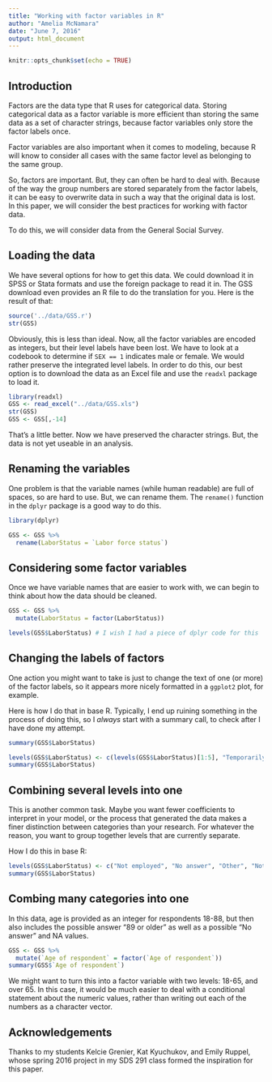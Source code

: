 ```yaml
---
title: "Working with factor variables in R"
author: "Amelia McNamara"
date: "June 7, 2016"
output: html_document
---
```


```r
knitr::opts_chunk$set(echo = TRUE)
```

## Introduction

Factors are the data type that R uses for categorical data. Storing categorical data as a factor variable is more efficient than storing the same data as a set of character strings, because factor variables only store the factor labels once. 

Factor variables are also important when it comes to modeling, because R will know to consider all cases with the same factor level as belonging to the same group. 

So, factors are important. But, they can often be hard to deal with. Because of the way the group numbers are stored separately from the factor labels, it can be easy to overwrite data in such a way that the original data is lost. In this paper, we will consider the best practices for working with factor data. 

To do this, we will consider data from the General Social Survey. 


## Loading the data

We have several options for how to get this data. We could download it in SPSS or Stata formats and use the foreign package to read it in. The GSS download even provides an R file to do the translation for you. Here is the result of that:

```r
source('../data/GSS.r')
str(GSS)
```

Obviously, this is less than ideal. Now, all the factor variables are encoded as integers, but their level labels have been lost. We have to look at a codebook to determine if `SEX == 1` indicates male or female. We would rather preserve the integrated level labels. In order to do this, our best option is to download the data as an Excel file and use the `readxl` package to load it. 

```r
library(readxl)
GSS <- read_excel("../data/GSS.xls")
str(GSS)
GSS <- GSS[,-14]
```

That's a little better. Now we have preserved the character strings. But, the data is not yet useable in an analysis. 

## Renaming the variables

One problem is that the variable names (while human readable) are full of spaces, so are hard to use. But, we can rename them. The `rename()` function in the `dplyr` package is a good way to do this. 

```r
library(dplyr)

GSS <- GSS %>% 
  rename(LaborStatus = `Labor force status`)
```

## Considering some factor variables
Once we have variable names that are easier to work with, we can begin to think about how the data should be cleaned. 
```r
GSS <- GSS %>%
  mutate(LaborStatus = factor(LaborStatus))

levels(GSS$LaborStatus) # I wish I had a piece of dplyr code for this
```


## Changing the labels of factors

One action you might want to take is just to change the text of one (or more) of the factor labels, so it appears more nicely formatted in a `ggplot2` plot, for example.

Here is how I do that in base R. Typically, I end up ruining something in the process of doing this, so I *always* start with a summary call, to check after I have done my attempt. 

```r
summary(GSS$LaborStatus)
```
```r
levels(GSS$LaborStatus) <- c(levels(GSS$LaborStatus)[1:5], "Temporarily not working", "Unemployed, laid off", "Working full time", "Working part time")
summary(GSS$LaborStatus)
```

## Combining several levels into one
This is another common task. Maybe you want fewer coefficients to interpret in your model, or the process that generated the data makes a finer distinction between categories than your research. For whatever the reason, you want to group together levels that are currently separate. 

How I do this in base R:
```r
levels(GSS$LaborStatus) <- c("Not employed", "No answer", "Other", "Not employed", "Not employed", "Not employed", "Not employed", "Employed", "Employed")
summary(GSS$LaborStatus)
```

## Combing many categories into one
In this data, age is provided as an integer for respondents 18-88, but then also includes the possible answer "89 or older" as well as a possible "No answer" and NA values. 
```r
GSS <- GSS %>%
  mutate(`Age of respondent` = factor(`Age of respondent`))
summary(GSS$`Age of respondent`)
```

We might want to turn this into a factor variable with two levels: 18-65, and over 65. In this case, it would be much easier to deal with a conditional statement about the numeric values, rather than writing out each of the numbers as a character vector.  

## Acknowledgements

Thanks to my students Kelcie Grenier, Kat Kyuchukov, and Emily Ruppel, whose spring 2016 project in my SDS 291 class formed the inspiration for this paper. 
